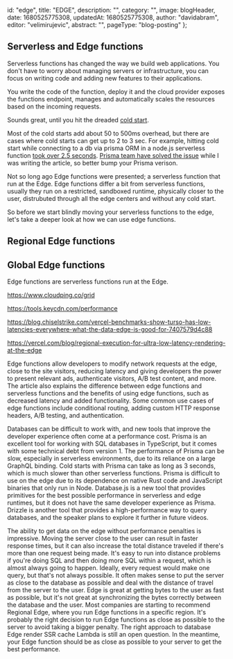 
  id: "edge",
  title: "EDGE",
  description:
    "",
  category: "",
  image: blogHeader,
  date: 1680525775308,
  updatedAt: 1680525775308,
  author: "davidabram",
  editor: "velimirujevic",
  abstract:
    "",
  pageType: "blog-posting"
};

## Serverless and Edge functions

Serverless functions has changed the way we build web applications. You don't have to worry about managing servers or infrastructure, you can focus on writing code and adding new features to their applications.

You write the code of the function, deploy it and the cloud provider exposes the functions endpoint, manages and automatically scales the resources based on the incoming requests.

Sounds great, until you hit the dreaded [cold start](https://mikhail.io/serverless/coldstarts/aws/).

Most of the cold starts add about 50 to 500ms overhead, but there are cases where cold starts can get up to 2 to 3 sec. For example, hitting cold start while connecting to a db via prisma ORM in a node.js serverless function [took over 2.5 seconds](https://github.com/prisma/prisma/issues/10724). [Prisma team have solved the issue](https://www.prisma.io/blog/prisma-and-serverless-73hbgKnZ6t) while I was writing the article, so better bump your Prisma verison.

Not so long ago Edge functions were presented; a serverless function that run at the Edge. Edge functions differ a bit from serverless functions, usually they run on a restricted, sandboxed runtime, physically closer to the user, distrubuted through all the edge centers and without any cold start.

So before we start blindly moving your serverless functions to the edge, let's take a deeper look at how we can use edge functions.

## Regional Edge functions



## Global Edge functions




Edge functions are serverless functions run at the Edge.

https://www.cloudping.co/grid

https://tools.keycdn.com/performance

https://blog.chiselstrike.com/vercel-benchmarks-show-turso-has-low-latencies-everywhere-what-the-data-edge-is-good-for-7407579d4c88

https://vercel.com/blog/regional-execution-for-ultra-low-latency-rendering-at-the-edge

Edge functions allow developers to modify network requests at the edge, close to the site visitors, reducing latency and giving developers the power to present relevant ads, authenticate visitors, A/B test content, and more. The article also explains the difference between edge functions and serverless functions and the benefits of using edge functions, such as decreased latency and added functionality. Some common use cases of edge functions include conditional routing, adding custom HTTP response headers, A/B testing, and authentication.

Databases can be difficult to work with, and new tools that improve the developer experience often come at a performance cost.
Prisma is an excellent tool for working with SQL databases in TypeScript, but it comes with some technical debt from version 1.
The performance of Prisma can be slow, especially in serverless environments, due to its reliance on a large GraphQL binding.
Cold starts with Prisma can take as long as 3 seconds, which is much slower than other serverless functions.
Prisma is difficult to use on the edge due to its dependence on native Rust code and JavaScript binaries that only run in Node.
Database.js is a new tool that provides primitives for the best possible performance in serverless and edge runtimes, but it does not have the same developer experience as Prisma.
Drizzle is another tool that provides a high-performance way to query databases, and the speaker plans to explore it further in future videos.

The ability to get data on the edge without performance penalties is impressive.
Moving the server close to the user can result in faster response times, but it can also increase the total distance traveled if there's more than one request being made.
It's easy to run into distance problems if you're doing SQL and then doing more SQL within a request, which is almost always going to happen.
Ideally, every request would make one query, but that's not always possible.
It often makes sense to put the server as close to the database as possible and deal with the distance of travel from the server to the user.
Edge is great at getting bytes to the user as fast as possible, but it's not great at synchronizing the bytes correctly between the database and the user.
Most companies are starting to recommend Regional Edge, where you run Edge functions in a specific region.
It's probably the right decision to run Edge functions as close as possible to the server to avoid taking a bigger penalty.
The right approach to database Edge render SSR cache Lambda is still an open question.
In the meantime, your Edge function should be as close as possible to your server to get the best performance.

